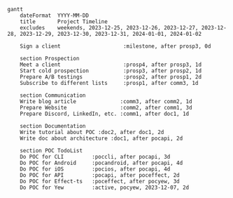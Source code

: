 ```mermaid
gantt
    dateFormat  YYYY-MM-DD
    title       Project Timeline
    excludes    weekends, 2023-12-25, 2023-12-26, 2023-12-27, 2023-12-28, 2023-12-29, 2023-12-30, 2023-12-31, 2024-01-01, 2024-01-02

    Sign a client                    :milestone, after prosp3, 0d

    section Prospection
    Meet a client                    :prosp4, after prosp3, 1d
    Start cold prospection           :prosp3, after prosp2, 1d
    Prepare A/B testings             :prosp2, after prosp1, 2d
    Subscribe to different lists     :prosp1, after comm3, 1d

    section Communication
    Write blog article              :comm3, after comm2, 1d
    Prepare Website                 :comm2, after comm1, 3d
    Prepare Discord, LinkedIn, etc. :comm1, after doc1, 1d

    section Documentation
    Write tutorial about POC :doc2, after doc1, 2d
    Write doc about architecture :doc1, after pocapi, 2d

    section POC TodoList
    Do POC for CLI         :poccli, after pocapi, 3d
    Do POC for Android     :pocandroid, after pocapi, 4d
    Do POC for iOS         :pocios, after pocapi, 4d
    Do POC for API         :pocapi, after poceffect, 2d
    Do POC for Effect-ts   :poceffect, after pocyew, 3d
    Do POC for Yew         :active, pocyew, 2023-12-07, 2d
```
